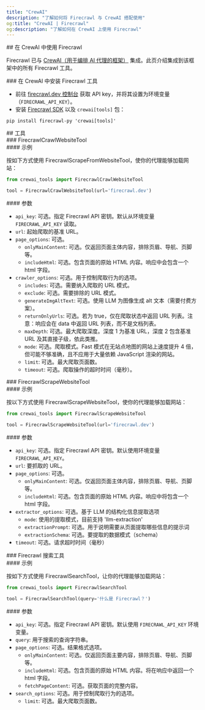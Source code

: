 ```yaml
---
title: "CrewAI"
description: "了解如何将 Firecrawl 与 CrewAI 搭配使用"
og:title: "CrewAI | Firecrawl"
og:description: "了解如何在 CrewAI 上使用 Firecrawl"
---
```


<div id="using-firecrawl-with-crewai">
  ## 在 CrewAI 中使用 Firecrawl
</div>

Firecrawl 已与 [CrewAI（用于编排 AI 代理的框架）](https://www.crewai.com/) 集成。此页介绍集成到该框架中的所有 Firecrawl 工具。

<div id="installing-firecrawl-tools-inside-of-crewai">
  ### 在 CrewAI 中安装 Firecrawl 工具
</div>

* 前往 [firecrawl.dev 控制台](https://firecrawl.dev) 获取 API key，并将其设置为环境变量（`FIRECRAWL_API_KEY`）。
* 安装 [Firecrawl SDK](https://github.com/mendableai/firecrawl) 以及 `crewai[tools]` 包：

```
pip install firecrawl-py 'crewai[tools]'
```


<div id="tools">
  ## 工具
</div>

<div id="firecrawlcrawlwebsitetool">
  ### FirecrawlCrawlWebsiteTool
</div>

<div id="example">
  #### 示例
</div>

按如下方式使用 FirecrawlScrapeFromWebsiteTool，使你的代理能够加载网站：

```python
from crewai_tools import FirecrawlCrawlWebsiteTool

tool = FirecrawlCrawlWebsiteTool(url='firecrawl.dev')
```


<div id="arguments">
  #### 参数
</div>

- `api_key`: 可选。指定 Firecrawl API 密钥。默认从环境变量 `FIRECRAWL_API_KEY` 读取。
- `url`: 起始爬取的基准 URL。
- `page_options`: 可选。
  - `onlyMainContent`: 可选。仅返回页面主体内容，排除页眉、导航、页脚等。
  - `includeHtml`: 可选。包含页面的原始 HTML 内容。响应中会包含一个 html 字段。
- `crawler_options`: 可选。用于控制爬取行为的选项。
  - `includes`: 可选。需要纳入爬取的 URL 模式。
  - `exclude`: 可选。需要排除的 URL 模式。
  - `generateImgAltText`: 可选。使用 LLM 为图像生成 alt 文本（需要付费方案）。
  - `returnOnlyUrls`: 可选。若为 true，仅在爬取状态中返回 URL 列表。注意：响应会在 data 中返回 URL 列表，而不是文档列表。
  - `maxDepth`: 可选。最大爬取深度。深度 1 为基准 URL，深度 2 包含基准 URL 及其直接子级，依此类推。
  - `mode`: 可选。爬取模式。Fast 模式在无站点地图的网站上速度提升 4 倍，但可能不够准确，且不应用于大量依赖 JavaScript 渲染的网站。
  - `limit`: 可选。最大爬取页面数。
  - `timeout`: 可选。爬取操作的超时时间（毫秒）。

<div id="firecrawlscrapewebsitetool">
  ### FirecrawlScrapeWebsiteTool
</div>

<div id="example">
  #### 示例
</div>

按以下方式使用 FirecrawlScrapeWebsiteTool，使你的代理能够加载网站：

```python
from crewai_tools import FirecrawlScrapeWebsiteTool

tool = FirecrawlScrapeWebsiteTool(url='firecrawl.dev')
```


<div id="arguments">
  #### 参数
</div>

- `api_key`: 可选。指定 Firecrawl API 密钥。默认使用环境变量 `FIRECRAWL_API_KEY`。
- `url`: 要抓取的 URL。
- `page_options`: 可选。
  - `onlyMainContent`: 可选。仅返回页面主体内容，排除页眉、导航、页脚等。
  - `includeHtml`: 可选。包含页面的原始 HTML 内容。响应中将包含一个 html 字段。
- `extractor_options`: 可选。基于 LLM 的结构化信息提取选项
  - `mode`: 使用的提取模式，目前支持 'llm-extraction'
  - `extractionPrompt`: 可选。用于说明需要从页面提取哪些信息的提示词
  - `extractionSchema`: 可选。要提取的数据模式（schema）
- `timeout`: 可选。请求超时时间（毫秒）

<div id="firecrawlsearchtool">
  ### Firecrawl 搜索工具
</div>

<div id="example">
  #### 示例
</div>

按如下方式使用 FirecrawlSearchTool，让你的代理能够加载网站：

```python
from crewai_tools import FirecrawlSearchTool

tool = FirecrawlSearchTool(query='什么是 Firecrawl？')
```


<div id="arguments">
  #### 参数
</div>

- `api_key`: 可选。指定 Firecrawl API 密钥。默认使用 `FIRECRAWL_API_KEY` 环境变量。
- `query`: 用于搜索的查询字符串。
- `page_options`: 可选。结果格式选项。
  - `onlyMainContent`: 可选。仅返回页面主要内容，排除页眉、导航、页脚等。
  - `includeHtml`: 可选。包含页面的原始 HTML 内容。将在响应中返回一个 html 字段。
  - `fetchPageContent`: 可选。获取页面的完整内容。
- `search_options`: 可选。用于控制爬取行为的选项。
  - `limit`: 可选。最大爬取页面数。